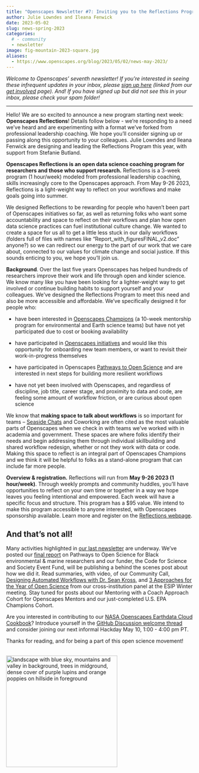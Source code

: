 ```yaml
---
title: "Openscapes Newsletter #7: Inviting you to the Reflections Program"
author: Julie Lowndes and Ileana Fenwick
date: 2023-05-02
slug: news-spring-2023
categories:
  # - community
  - newsletter
image: fig-mountain-2023-square.jpg
aliases: 
  - https://www.openscapes.org/blog/2023/05/02/news-may-2023/
---
```


*Welcome to Openscapes' seventh newsletter! If you're interested in seeing these infrequent updates in your inbox, please [sign up here](https://docs.google.com/forms/d/e/1FAIpQLSdgVXRp3V-w94GPWkR31RUfyBl37EphdQSlCOcnyeNlf8OLWw/viewform) (linked from our [get involved](https://openscapes.org/contact) page). And! If you have signed up but did not see this in your inbox, please check your spam folder!*

------------------------------------------------------------------------

Hello! We are so excited to announce a new program starting next week: **Openscapes Reflections**! Details follow below - we're responding to a need we've heard and are experimenting with a format we've forked from professional leadership coaching. We hope you'll consider signing up or passing along this opportunity to your colleagues. Julie Lowndes and Ileana Fenwick are designing and leading the Reflections Program this year, with support from Stefanie Butland.

**Openscapes Reflections is an open data science coaching program for researchers and those who support research.** Reflections is a 3-week program (1 hour/week) modeled from professional leadership coaching, skills increasingly core to the Openscapes approach. From May 9-26 2023, Reflections is a light-weight way to reflect on your workflows and make goals going into summer.

We designed Reflections to be rewarding for people who haven't been part of Openscapes initiatives so far, as well as returning folks who want some accountability and space to reflect on their workflows and plan how open data science practices can fuel institutional culture change. We wanted to create a space for us all to get a little less stuck in our daily workflows (folders full of files with names like "Report_with_figuresFINAL_v2.doc" anyone?) so we can redirect our energy to the part of our work that we care about, connected to our values for climate change and social justice. If this sounds enticing to you, we hope you'll join us.

**Background**. Over the last five years Openscapes has helped hundreds of researchers improve their work and life through open and kinder science. We know many like you have been looking for a lighter-weight way to get involved or continue building habits to support yourself and your colleagues. We've designed the Reflections Program to meet this need and also be more accessible and affordable. We've specifically designed it for people who:

-   have been interested in [Openscapes Champions](https://openscapes.org/champions) (a 10-week mentorship program for environmental and Earth science teams) but have not yet participated due to cost or booking availability 

-   have participated in [Openscapes initiatives](https://www.openscapes.org/initiatives/) and would like this opportunity for onboarding new team members, or want to revisit their work-in-progress themselves

-   have participated in Openscapes [Pathways to Open Science](https://openscapes.github.io/pathways-to-open-science/) and are interested in next steps for building more resilient workflows

-   have not yet been involved with Openscapes, and regardless of discipline, job title, career stage, and proximity to data and code, are feeling some amount of workflow friction, or are curious about open science

We know that **making space to talk about workflows** is so important for teams -- [Seaside Chats](https://openscapes.github.io/supercharge-research/) and Coworking are often cited as the most valuable parts of Openscapes when we check in with teams we've worked with in academia and government. These spaces are where folks identify their needs and begin addressing them through individual skillbuilding and shared workflow redesign, whether or not they work with data or code. Making this space to reflect is an integral part of Openscapes Champions and we think it will be helpful to folks as a stand-alone program that can include far more people.

**Overview & registration.** Reflections will run from **May 9-26 2023 (1 hour/week)**. Through weekly prompts and community huddles, you'll have opportunities to reflect on your own time or together in a way we hope leaves you feeling intentional and empowered. Each week will have a specific focus and structure. This program has a $95 value. We intend to make this program accessible to anyone interested, with Openscapes sponsorship available. Learn more and register on the [Reflections webpage](https://openscapes.github.io/booklet).

## And that's not all!

Many activities highlighted in [our last newsletter](https://www.openscapes.org/blog/2023/02/21/news-february-2023/) are underway. We've posted our [final report](https://openscapes.org/blog/2023/04/26/pathways-report/) on Pathways to Open Science for Black environmental & marine researchers and our funder, the Code for Science and Society Event Fund, will be publishing a behind the scenes post about how we did it. Read summaries, with video, of our Community Call, [Designing Automated Workflows with Dr. Sean Kross,](https://www.openscapes.org/blog/2023/04/06/kyber/) and [3 Approaches for the Year of Open Science](https://www.openscapes.org/blog/2023/03/16/esip-winter-2023/) from our cross-institution panel at the ESIP Winter meeting. Stay tuned for posts about our Mentoring with a Coach Approach Cohort for Openscapes Mentors and our just-completed U.S. EPA Champions Cohort.

Are you interested in contributing to our [NASA Openscapes Earthdata Cloud Cookbook](https://nasa-openscapes.github.io/earthdata-cloud-cookbook/)? Introduce yourself in the [GitHub Discussion welcome thread](https://github.com/NASA-Openscapes/earthdata-cloud-cookbook/discussions/192) and consider joining our next informal Hackday May 10, 1:00 - 4:00 pm PT.

Thanks for reading, and for being a part of this open science movement!

<br> <img src="/img/blog/fig-mountain-2023-square.jpg" width="300px" alt="landscape with blue sky, mountains and valley in background, trees in midground, dense cover of purple lupins and orange poppies on hillside in foreground"> <br>
